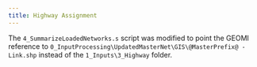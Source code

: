 ```yaml
---
title: Highway Assignment
---
```


The `4_SummarizeLoadedNetworks.s` script was modified to point the GEOMI reference to `0_InputProcessing\UpdatedMasterNet\GIS\@MasterPrefix@ - Link.shp` instead of the `1_Inputs\3_Highway` folder.
